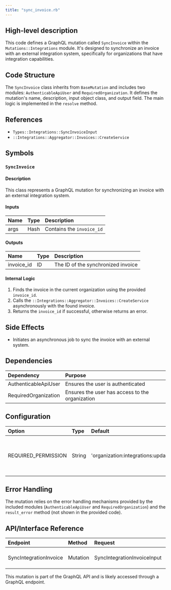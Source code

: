 ```yaml
---
title: "sync_invoice.rb"
---
```


## High-level description
This code defines a GraphQL mutation called `SyncInvoice` within the `Mutations::Integrations` module. It's designed to synchronize an invoice with an external integration system, specifically for organizations that have integration capabilities.

## Code Structure
The `SyncInvoice` class inherits from `BaseMutation` and includes two modules: `AuthenticableApiUser` and `RequiredOrganization`. It defines the mutation's name, description, input object class, and output field. The main logic is implemented in the `resolve` method.

## References
- `Types::Integrations::SyncInvoiceInput`
- `::Integrations::Aggregator::Invoices::CreateService`

## Symbols

### `SyncInvoice`
#### Description
This class represents a GraphQL mutation for synchronizing an invoice with an external integration system.

#### Inputs
| Name | Type | Description |
|:-----|:-----|:------------|
| args | Hash | Contains the `invoice_id` |

#### Outputs
| Name | Type | Description |
|:-----|:-----|:------------|
| invoice_id | ID | The ID of the synchronized invoice |

#### Internal Logic
1. Finds the invoice in the current organization using the provided `invoice_id`.
2. Calls the `::Integrations::Aggregator::Invoices::CreateService` asynchronously with the found invoice.
3. Returns the `invoice_id` if successful, otherwise returns an error.

## Side Effects
- Initiates an asynchronous job to sync the invoice with an external system.

## Dependencies
| Dependency | Purpose |
|:-----------|:--------|
| AuthenticableApiUser | Ensures the user is authenticated |
| RequiredOrganization | Ensures the user has access to the organization |

## Configuration
| Option | Type | Default | Description |
|:-------|:-----|:--------|:------------|
| REQUIRED_PERMISSION | String | 'organization:integrations:update' | The permission required to perform this mutation |

## Error Handling
The mutation relies on the error handling mechanisms provided by the included modules (`AuthenticableApiUser` and `RequiredOrganization`) and the `result_error` method (not shown in the provided code).

## API/Interface Reference
| Endpoint | Method | Request | Response | Description |
|:---------|:-------|:--------|:---------|:------------|
| SyncIntegrationInvoice | Mutation | SyncIntegrationInvoiceInput | invoice_id | Syncs an integration invoice |

This mutation is part of the GraphQL API and is likely accessed through a GraphQL endpoint.